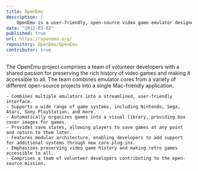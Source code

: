 ```yaml
---
title: OpenEmu
description: |
    OpenEmu is a user-friendly, open-source video game emulator designed specifically for Mac OSX. It consolidates multiple emulators into one platform, enabling users to play classic games from various retro consoles with ease.
date: "2012-03-02"
published: true
url: https://openemu.org/
repository: OpenEmu/OpenEmu
contributor: true
---
```


The OpenEmu project comprises a team of volunteer developers with a shared passion for preserving the rich history of video games and making it accessible to all. The team combines emulator cores from a variety of different open-source projects into a single Mac-friendly application.

    - Combines multiple emulators into a streamlined, user-friendly interface.
    - Supports a wide range of game systems, including Nintendo, Sega, Atari, Sony PlayStation, and more.
    - Automatically organizes games into a visual library, providing box cover images for games.
    - Provides save states, allowing players to save games at any point and return to them later.
    - Features modular architecture, enabling developers to add support for additional systems through new core plug-ins.
    - Emphasizes preserving video game history and making retro games accessible to all.
    - Comprises a team of volunteer developers contributing to the open-source mission.